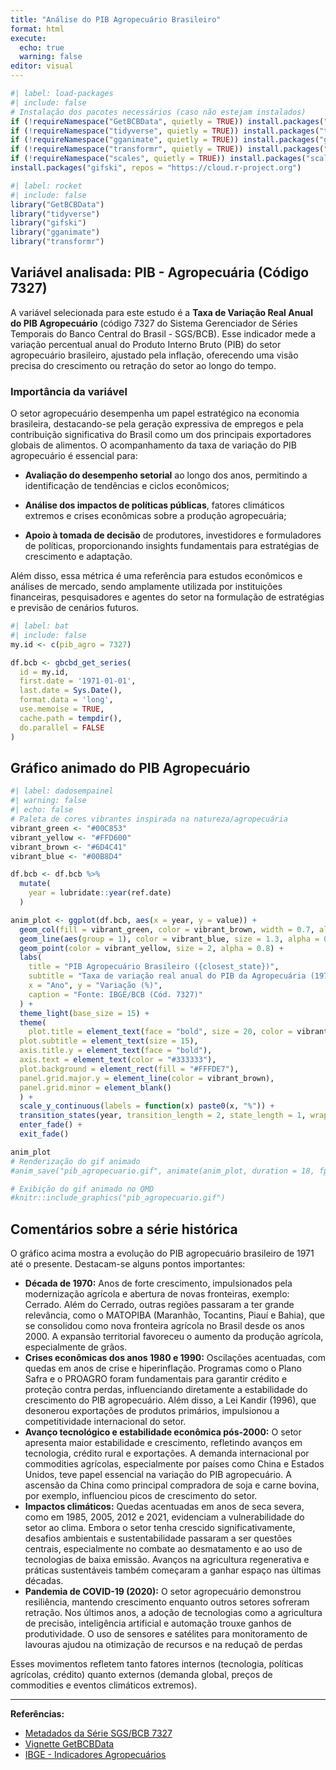 ---
title: "Análise do PIB Agropecuário Brasileiro"
format: html
execute:
  echo: true
  warning: false
editor: visual
---

```{r}
#| label: load-packages
#| include: false
# Instalação dos pacotes necessários (caso não estejam instalados)
if (!requireNamespace("GetBCBData", quietly = TRUE)) install.packages("GetBCBData")
if (!requireNamespace("tidyverse", quietly = TRUE)) install.packages("tidyverse")
if (!requireNamespace("gganimate", quietly = TRUE)) install.packages("gganimate")
if (!requireNamespace("transformr", quietly = TRUE)) install.packages("transformr")
if (!requireNamespace("scales", quietly = TRUE)) install.packages("scales")
install.packages("gifski", repos = "https://cloud.r-project.org")
```

```{r setup, message=FALSE, warning=FALSE}
#| label: rocket
#| include: false
library("GetBCBData")
library("tidyverse")
library("gifski")
library("gganimate")
library("transformr")
```

## Variável analisada: PIB - Agropecuária (Código 7327)

A variável selecionada para este estudo é a **Taxa de Variação Real Anual do PIB Agropecuário** (código 7327 do Sistema Gerenciador de Séries Temporais do Banco Central do Brasil - SGS/BCB). Esse indicador mede a variação percentual anual do Produto Interno Bruto (PIB) do setor agropecuário brasileiro, ajustado pela inflação, oferecendo uma visão precisa do crescimento ou retração do setor ao longo do tempo.

### Importância da variável

O setor agropecuário desempenha um papel estratégico na economia brasileira, destacando-se pela geração expressiva de empregos e pela contribuição significativa do Brasil como um dos principais exportadores globais de alimentos. O acompanhamento da taxa de variação do PIB agropecuário é essencial para:

-   **Avaliação do desempenho setorial** ao longo dos anos, permitindo a identificação de tendências e ciclos econômicos;

-   **Análise dos impactos de políticas públicas**, fatores climáticos extremos e crises econômicas sobre a produção agropecuária;

-   **Apoio à tomada de decisão** de produtores, investidores e formuladores de políticas, proporcionando insights fundamentais para estratégias de crescimento e adaptação.

Além disso, essa métrica é uma referência para estudos econômicos e análises de mercado, sendo amplamente utilizada por instituições financeiras, pesquisadores e agentes do setor na formulação de estratégias e previsão de cenários futuros.

```{r}
#| label: bat
#| include: false
my.id <- c(pib_agro = 7327)

df.bcb <- gbcbd_get_series(
  id = my.id,
  first.date = '1971-01-01',
  last.date = Sys.Date(),
  format.data = 'long',
  use.memoise = TRUE, 
  cache.path = tempdir(),
  do.parallel = FALSE
)

```

## Gráfico animado do PIB Agropecuário

```{r}
#| label: dadosempainel
#| warning: false
#| echo: false
# Paleta de cores vibrantes inspirada na natureza/agropecuária
vibrant_green <- "#00C853"
vibrant_yellow <- "#FFD600"
vibrant_brown <- "#6D4C41"
vibrant_blue <- "#00B8D4"

df.bcb <- df.bcb %>%
  mutate(
    year = lubridate::year(ref.date)
  )

anim_plot <- ggplot(df.bcb, aes(x = year, y = value)) +
  geom_col(fill = vibrant_green, color = vibrant_brown, width = 0.7, alpha = 0.85) +
  geom_line(aes(group = 1), color = vibrant_blue, size = 1.3, alpha = 0.7) +
  geom_point(color = vibrant_yellow, size = 2, alpha = 0.8) +
  labs(
    title = "PIB Agropecuário Brasileiro ({closest_state})",
    subtitle = "Taxa de variação real anual do PIB da Agropecuária (1971 - {max(df.bcb$year)})",
    x = "Ano", y = "Variação (%)",
    caption = "Fonte: IBGE/BCB (Cód. 7327)"
  ) +
  theme_light(base_size = 15) +
  theme(
    plot.title = element_text(face = "bold", size = 20, color = vibrant_brown),
  plot.subtitle = element_text(size = 15),
  axis.title.y = element_text(face = "bold"),
  axis.text = element_text(color = "#333333"),
  plot.background = element_rect(fill = "#FFFDE7"),
  panel.grid.major.y = element_line(color = vibrant_brown),
  panel.grid.minor = element_blank()
  ) +
  scale_y_continuous(labels = function(x) paste0(x, "%")) +
  transition_states(year, transition_length = 2, state_length = 1, wrap = FALSE) +
  enter_fade() + 
  exit_fade()

anim_plot
# Renderização do gif animado
#anim_save("pib_agropecuario.gif", animate(anim_plot, duration = 18, fps = 15, width = 900, height = 500, renderer = gifski_renderer()))

# Exibição do gif animado no QMD
#knitr::include_graphics("pib_agropecuario.gif")
```

## Comentários sobre a série histórica

O gráfico acima mostra a evolução do PIB agropecuário brasileiro de 1971 até o presente. Destacam-se alguns pontos importantes:

-   **Década de 1970:** Anos de forte crescimento, impulsionados pela modernização agrícola e abertura de novas fronteiras, exemplo: Cerrado. Além do Cerrado, outras regiões passaram a ter grande relevância, como o MATOPIBA (Maranhão, Tocantins, Piauí e Bahia), que se consolidou como nova fronteira agrícola no Brasil desde os anos 2000. A expansão territorial favoreceu o aumento da produção agrícola, especialmente de grãos.
-   **Crises econômicas dos anos 1980 e 1990:** Oscilações acentuadas, com quedas em anos de crise e hiperinflação. Programas como o Plano Safra e o PROAGRO foram fundamentais para garantir crédito e proteção contra perdas, influenciando diretamente a estabilidade do crescimento do PIB agropecuário. Além disso, a Lei Kandir (1996), que desonerou exportações de produtos primários, impulsionou a competitividade internacional do setor.
-   **Avanço tecnológico e estabilidade econômica pós-2000:** O setor apresenta maior estabilidade e crescimento, refletindo avanços em tecnologia, crédito rural e exportações. A demanda internacional por commodities agrícolas, especialmente por países como China e Estados Unidos, teve papel essencial na variação do PIB agropecuário. A ascensão da China como principal compradora de soja e carne bovina, por exemplo, influenciou picos de crescimento do setor.
-   **Impactos climáticos:** Quedas acentuadas em anos de seca severa, como em 1985, 2005, 2012 e 2021, evidenciam a vulnerabilidade do setor ao clima. Embora o setor tenha crescido significativamente, desafios ambientais e sustentabilidade passaram a ser questões centrais, especialmente no combate ao desmatamento e ao uso de tecnologias de baixa emissão. Avanços na agricultura regenerativa e práticas sustentáveis também começaram a ganhar espaço nas últimas décadas.
-   **Pandemia de COVID-19 (2020):** O setor agropecuário demonstrou resiliência, mantendo crescimento enquanto outros setores sofreram retração. Nos últimos anos, a adoção de tecnologias como a agricultura de precisão, inteligência artificial e automação trouxe ganhos de produtividade. O uso de sensores e satélites para monitoramento de lavouras ajudou na otimização de recursos e na reduçaõ de perdas

Esses movimentos refletem tanto fatores internos (tecnologia, políticas agrícolas, crédito) quanto externos (demanda global, preços de commodities e eventos climáticos extremos).

------------------------------------------------------------------------

**Referências:**

-   [Metadados da Série SGS/BCB 7327](https://www3.bcb.gov.br/sgspub/localizarseries/localizarSeries.do?method=prepararTelaLocalizarSeries)
-   [Vignette GetBCBData](https://cran.r-project.org/web/packages/GetBCBData/vignettes/GetBCBData-vignette.html)
-   [IBGE - Indicadores Agropecuários](https://www.ibge.gov.br/explica/produto_interno_bruto.php)
